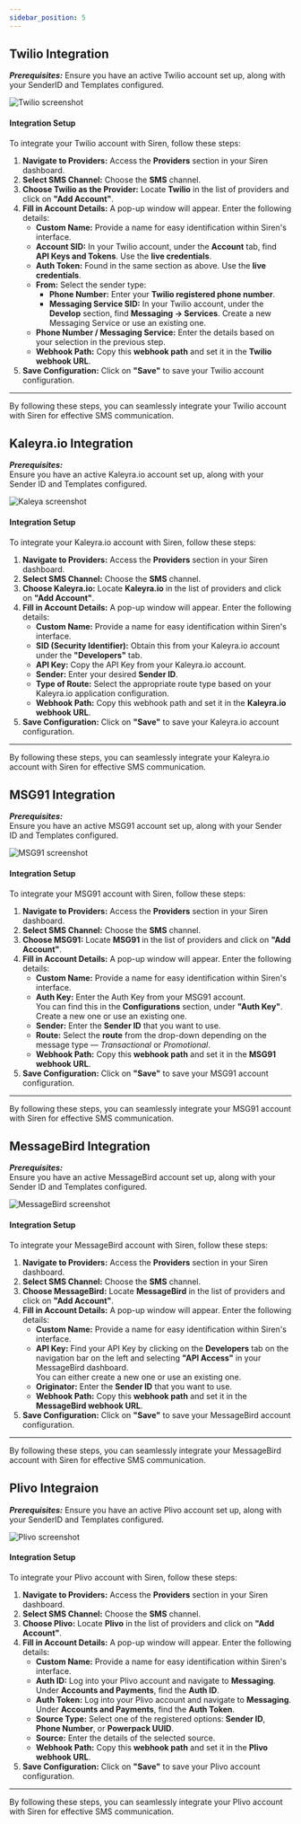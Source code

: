 ```yaml
---
sidebar_position: 5
---
```


## Twilio Integration

**_Prerequisites:_**
Ensure you have an active Twilio account set up, along with your SenderID and Templates configured.

![Twilio screenshot](../../Images/Providers/Integrations/SMS/twilio.png)

#### Integration Setup


To integrate your Twilio account with Siren, follow these steps:

1. **Navigate to Providers:** Access the **Providers** section in your Siren dashboard.  
2. **Select SMS Channel:** Choose the **SMS** channel.  
3. **Choose Twilio as the Provider:** Locate **Twilio** in the list of providers and click on **"Add Account"**.  
4. **Fill in Account Details:** A pop-up window will appear. Enter the following details:
   - **Custom Name:** Provide a name for easy identification within Siren's interface.
   - **Account SID:** In your Twilio account, under the **Account** tab, find **API Keys and Tokens**. Use the **live credentials**.
   - **Auth Token:** Found in the same section as above. Use the **live credentials**.
   - **From:** Select the sender type:
     - **Phone Number:** Enter your **Twilio registered phone number**.
     - **Messaging Service SID:** In your Twilio account, under the **Develop** section, find **Messaging → Services**. Create a new Messaging Service or use an existing one.
   - **Phone Number / Messaging Service:** Enter the details based on your selection in the previous step.
   - **Webhook Path:** Copy this **webhook path** and set it in the **Twilio webhook URL**.  
5. **Save Configuration:** Click on **"Save"** to save your Twilio account configuration.

---

By following these steps, you can seamlessly integrate your Twilio account with Siren for effective SMS communication.

## Kaleyra.io Integration

**_Prerequisites:_**  
Ensure you have an active Kaleyra.io account set up, along with your Sender ID and Templates configured.

![Kaleya screenshot](../../Images/Providers/Integrations/SMS/kaleyra.png)


#### Integration Setup

To integrate your Kaleyra.io account with Siren, follow these steps:

1. **Navigate to Providers:** Access the **Providers** section in your Siren dashboard.  
2. **Select SMS Channel:** Choose the **SMS** channel.  
3. **Choose Kaleyra.io:** Locate **Kaleyra.io** in the list of providers and click on **"Add Account"**.  
4. **Fill in Account Details:** A pop-up window will appear. Enter the following details:
   - **Custom Name:** Provide a name for easy identification within Siren's interface.
   - **SID (Security Identifier):** Obtain this from your Kaleyra.io account under the **"Developers"** tab.
   - **API Key:** Copy the API Key from your Kaleyra.io account.
   - **Sender:** Enter your desired **Sender ID**.
   - **Type of Route:** Select the appropriate route type based on your Kaleyra.io application configuration.
   - **Webhook Path:** Copy this webhook path and set it in the **Kaleyra.io webhook URL**.  
5. **Save Configuration:** Click on **"Save"** to save your Kaleyra.io account configuration.

---

By following these steps, you can seamlessly integrate your Kaleyra.io account with Siren for effective SMS communication.


## MSG91 Integration

**_Prerequisites:_**  
Ensure you have an active MSG91 account set up, along with your Sender ID and Templates configured.

![MSG91 screenshot](../../Images/Providers/Integrations/SMS/msg91.png)

#### Integration Setup

To integrate your MSG91 account with Siren, follow these steps:

1. **Navigate to Providers:** Access the **Providers** section in your Siren dashboard.  
2. **Select SMS Channel:** Choose the **SMS** channel.  
3. **Choose MSG91:** Locate **MSG91** in the list of providers and click on **"Add Account"**.  
4. **Fill in Account Details:** A pop-up window will appear. Enter the following details:
   - **Custom Name:** Provide a name for easy identification within Siren's interface.
   - **Auth Key:** Enter the Auth Key from your MSG91 account.  
     You can find this in the **Configurations** section, under **"Auth Key"**.  
     Create a new one or use an existing one.
   - **Sender:** Enter the **Sender ID** that you want to use.
   - **Route:** Select the **route** from the drop-down depending on the message type — *Transactional* or *Promotional*.
   - **Webhook Path:** Copy this **webhook path** and set it in the **MSG91 webhook URL**.  
5. **Save Configuration:** Click on **"Save"** to save your MSG91 account configuration.

---

By following these steps, you can seamlessly integrate your MSG91 account with Siren for effective SMS communication.


## MessageBird Integration

**_Prerequisites:_**  
Ensure you have an active MessageBird account set up, along with your Sender ID and Templates configured.

![MessageBird screenshot](../../Images/Providers/Integrations/SMS/messageBird.png)


#### Integration Setup

To integrate your MessageBird account with Siren, follow these steps:

1. **Navigate to Providers:** Access the **Providers** section in your Siren dashboard.  
2. **Select SMS Channel:** Choose the **SMS** channel.  
3. **Choose MessageBird:** Locate **MessageBird** in the list of providers and click on **"Add Account"**.  
4. **Fill in Account Details:** A pop-up window will appear. Enter the following details:
   - **Custom Name:** Provide a name for easy identification within Siren's interface.
   - **API Key:** Find your API Key by clicking on the **Developers** tab on the navigation bar on the left and selecting **"API Access"** in your MessageBird dashboard.  
     You can either create a new one or use an existing one.
   - **Originator:** Enter the **Sender ID** that you want to use.
   - **Webhook Path:** Copy this **webhook path** and set it in the **MessageBird webhook URL**.  
5. **Save Configuration:** Click on **"Save"** to save your MessageBird account configuration.

---

By following these steps, you can seamlessly integrate your MessageBird account with Siren for effective SMS communication.


## Plivo Integraion

**_Prerequisites:_**
Ensure you have an active Plivo account set up, along with your SenderID and Templates configured.


![Plivo screenshot](../../Images/Providers/Integrations/SMS/plivo.png)

#### Integration Setup

To integrate your Plivo account with Siren, follow these steps:

1. **Navigate to Providers:** Access the **Providers** section in your Siren dashboard.  
2. **Select SMS Channel:** Choose the **SMS** channel.  
3. **Choose Plivo:** Locate **Plivo** in the list of providers and click on **"Add Account"**.  
4. **Fill in Account Details:** A pop-up window will appear. Enter the following details:
   - **Custom Name:** Provide a name for easy identification within Siren's interface.
   - **Auth ID:** Log into your Plivo account and navigate to **Messaging**.  
     Under **Accounts and Payments**, find the **Auth ID**.
   - **Auth Token:** Log into your Plivo account and navigate to **Messaging**.  
     Under **Accounts and Payments**, find the **Auth Token**.
   - **Source Type:** Select one of the registered options: **Sender ID**, **Phone Number**, or **Powerpack UUID**.
   - **Source:** Enter the details of the selected source.
   - **Webhook Path:** Copy this **webhook path** and set it in the **Plivo webhook URL**.  
5. **Save Configuration:** Click on **"Save"** to save your Plivo account configuration.

---

By following these steps, you can seamlessly integrate your Plivo account with Siren for effective SMS communication.